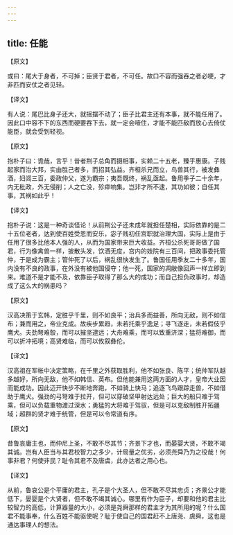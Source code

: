 ```yaml
---
---
---
```

title: 任能
---



【原文】

或曰：尾大于身者，不可掉；臣贤于君者，不可任。故口不容而强吞之者必哽，才非匹而安仗之者见轻。

【译文】

有人说：尾巴比身子还大，就摇摆不动了；臣子比君主还有本事，就不能任用了。因此口中容不下的东西而硬要吞下去，就一定会噎住，才能不能匹敌而放心去倚仗能臣，就会受到轻视。

【原文】

抱朴子曰：诡哉，言乎！昔者荆子总角而摄相事，实赖二十五老，臻乎惠康。子贱起家而治大邦，实由胜己者多，而招其弘益。齐桓杀兄而立，鸟兽其行，被发彝酒，妇闾三百，委政仲父，遂为霸宗；夷吾既终，祸乱亟起。鲁用季子二十余年，内无秕政，外无侵削；人之亡没，殄瘁响集。岂非才所不逮，其功如彼；自任其事，其祸如此乎！

【译文】

抱朴子说：这是一种奇谈怪论！从前荆公子还未成年就担任楚相，实际依靠的是二十五位老者，达到使百姓受恩而安乐，宓子贱初任宫职就治理大国，实际上是由于任用了很多比他本人强的人，从而为国家带来巨大收益。齐桓公杀死哥哥做了国君，行为像禽兽一样，披散头发，饮酒无度，宫内的妓院有三百间，把政事委托管仲，于是成为霸主；管仲死了以后，祸乱很快发生了。鲁国任用季友二十多年，国内没有不良的政事，在外没有被他国侵夺；他一死，国家的凋敝像回声一样立即到来。难道不是才能不及，依靠臣子取得了那么大的成功；而自己担负政事时，却造成了这么大的祸患吗？

【原文】

汉高决策于玄帏，定胜乎千里，则不如良平；治兵多而益善，所向无敌，则不如信布；兼而用之，帝业克成。故疾步累趋，未若托乘乎逸足；寻飞逐走，未若假伎乎鹰犬。夫劲弩难彀，而可以摧坚逮远；大舟难乘，而可以致重济深；猛将难御，而可以折冲拓境；高贤难临，而可以攸叙彝伦。

【译文】

汉高祖在军帐中决定策略，在千里之外获取胜利，他不如张良、陈平；统帅军队越多越好，所向无敌，他不如韩信、英布。但他能兼用这两方面的人才，皇帝大业因而能成功。因此迈开快步不断地奔跑，不如骑上快马；追逐飞鸟跟踪走兽，不如借助于鹰犬。强劲的弓弩难于拉开，但可以穿破坚甲射达远处；巨大的船只难于驾乘，但可以负载重物渡过深水；勇猛的大将难于驾驭，但是可以克敌制胜开拓疆域；超群的贤才难于统管，但是可以令常道有序。

【原文】

昔鲁哀庸主也，而仲尼上圣，不敢不尽其节；齐景下才也，而晏婴大贤，不敢不竭其诚。岂有人臣当与其君校智力之多少，计局量之优劣，必须尧舜乃为之役哉！何事非君？何使非民？耻令其君不及唐虞，此亦达者之用心也。

【译文】

从前，鲁哀公是个平庸的君主，孔子是个大圣人，但不敢不尽其忠贞；齐景公才能低下，晏婴是个大贤者，但不敢不竭其诚心。哪里有作为臣子，却要和他的君主比较智力的高低，计算器量的大小，必须是尧舜那样的君主才为其所用的呢？什么国君不能事奉，什么百姓不能驱使呢？耻于使自己的国君赶不上唐尧、虞舜，这也是通达事理人的想法。
